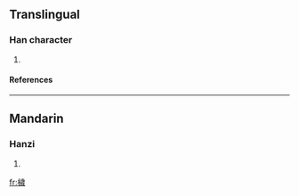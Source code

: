 ==Translingual==
===Han character===
{{Han char|rn=75|rad=木|as=13|sn=17|four=4195<sub>3</sub>|canj=木卜一竹 (DYMH)}}
# {{defn|Han|sort=木13}}
====References====
{{Han ref|kx=0556.100|dkj=15642|dj=0945.280|hdz=21301.010|uh=6A85|ud=27269|bh=ED48|bd=60744}}

----
==Mandarin==
===Hanzi===
{{cmn-hanzi|pin=[[suì]] (sui4)|wg=sui<sup>4</sup>}}
# {{defn|Mandarin}}

[[fr:檅]]